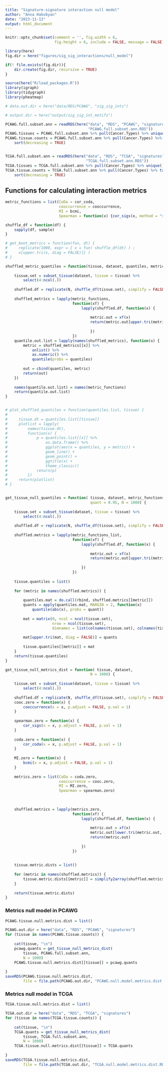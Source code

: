 ```yaml
---
title: "Signature-signature interaction null model"
author: "Anna Hakobyan"
date: "2023-11-13"
output: html_document
---
```


```r
knitr::opts_chunk$set(comment = '', fig.width = 6, 
                      fig.height = 6, include = FALSE, message = FALSE)
```

```r
library(here)
fig.dir = here("figures/sig_sig_interactions/null_model")

if(! file.exists(fig.dir)){
    dir.create(fig.dir, recursive = TRUE)
}

source(here("R/load_packages.R"))
library(igraph)
library(tidygraph)
library(pheatmap)

# data.out.dir = here("data/RDS/PCAWG", "sig_sig_ints")

# output.dir = here("output/sig_sig_int_motifs")
```


```r
PCAWG.full.subset.ann = readRDS(here("data", "RDS", "PCAWG", "signatures",
                                     "PCAWG.full.subset.ann.RDS"))
PCAWG.tissues = PCAWG.full.subset.ann %>% pull(Cancer.Types) %>% unique()
PCAWG.tissue.counts = PCAWG.full.subset.ann %>% pull(Cancer.Types) %>% table() %>% 
    sort(decreasing = TRUE)


TCGA.full.subset.ann = readRDS(here("data", "RDS", "TCGA", "signatures",
                                    "TCGA.full.subset.ann.RDS"))
TCGA.tissues = TCGA.full.subset.ann %>% pull(Cancer.Types) %>% unique()
TCGA.tissue.counts = TCGA.full.subset.ann %>% pull(Cancer.Types) %>% table() %>% 
    sort(decreasing = TRUE)
```

## Functions for calculating interaction metrics

```r
metric_functions = list(CoDa = cor_coda,
                        cooccurrence = cooccurrence,
                        MI = bcmi,
                        Spearman = function(x) {cor_sigs(x, method = "spearman")})

shuffle_df = function(df) {
    sapply(df, sample)   
}

# get_boot_metrics = function(fun, dt) {
#     replicate(1000, expr = { x = fun( shuffle_df(dt) ) ;
#     x[upper.tri(x, diag = FALSE)]} )
# }

shuffled_metric_quantiles = function(tissue, dataset, quantiles, metric_functions, N = 1000) {
    
    tissue.set = subset_tissue(dataset, tissue = tissue) %>% 
        select(4:ncol(.))
    
    shuffled.df = replicate(N, shuffle_df(tissue.set), simplify = FALSE)
    
    shuffled_metrics = lapply(metric_functions, 
                              function(xf) {
                                  lapply(shuffled.df, function(x) {
                                      
                                      metric.out = xf(x) 
                                      return(metric.out[upper.tri(metric.out, diag = FALSE)])
                                      
                                      })
                              })
    quantile.out.list = lapply(names(shuffled_metrics), function(x) {
        metric = shuffled_metrics[[x]] %>% 
            unlist() %>% 
            as.numeric() %>% 
            quantile(probs = quantiles)
        
        out = cbind(quantiles, metric)
        return(out)
    })
    
    names(quantile.out.list) = names(metric_functions)
    return(quantile.out.list)
}


# plot_shuffled_quantiles = function(quantiles.list, tissue) {
#     
#     tissue.dt = quantiles.list[[tissue]]
#     plotlist = lapply(
#         names(tissue.dt), 
#         function(x) {
#             p = quantiles.list[[x]] %>% 
#                 as.data.frame() %>% 
#                 ggplot(aes(x = quantiles, y = metric)) + 
#                 geom_line() + 
#                 geom_point() +
#                 ggtitle(x) +
#                 theme_classic() 
#             return(p)
#         })
#     return(plotlist)
# }


get_tissue_null_quantiles = function( tissue, dataset, metric_functions_list, 
                                      quant = 0.95, N = 1000) {
    
    tissue.set = subset_tissue(dataset, tissue = tissue) %>% 
        select(4:ncol(.))
    
    shuffled.df = replicate(N, shuffle_df(tissue.set), simplify = FALSE)
    
    shuffled.metrics = lapply(metric_functions_list, 
                              function(xf) {
                                  lapply(shuffled.df, function(x) {
                                      
                                      metric.out = xf(x) 
                                      return(metric.out[upper.tri(metric.out, diag = FALSE)])
                                      
                                  })
                              })
    
    tissue.quantiles = list()
    
    for (metric in names(shuffled.metrics)) {
        
        quantiles.mat = do.call(rbind, shuffled.metrics[[metric]])
        quants = apply(quantiles.mat, MARGIN = 2, function(x)
            quantile(abs(x), probs = quant))    
        
        mat = matrix(0, ncol = ncol(tissue.set),
                     nrow = ncol(tissue.set), 
                     dimnames = list(colnames(tissue.set), colnames(tissue.set)) )
        
        mat[upper.tri(mat, diag = FALSE)] = quants
        
        tissue.quantiles[[metric]] = mat
    }
    return(tissue.quantiles)
}

get_tissue_null_metrics_dist = function( tissue, dataset, 
                                      N = 1000) {
    
    tissue.set = subset_tissue(dataset, tissue = tissue) %>% 
        select(4:ncol(.))
    
    shuffled.df = replicate(N, shuffle_df(tissue.set), simplify = FALSE)
    cooc.zero = function(x) {
        cooccurrence(x = x, p.adjust = FALSE, p.val = 1)    
    }
    
    spearman.zero = function(x) {
        cor_sigs(x = x, p.adjust = FALSE, p.val = 1)
    }
    
    coda.zero = function(x) {
        cor_coda(x = x, p.adjust = FALSE, p.val = 1)
    }
    
    MI.zero = function(x) {
        bcmi(x = x, p.adjust = FALSE, p.val = 1)
    }
    
    metrics.zero = list(CoDa = coda.zero,
                        cooccurrence = cooc.zero,
                        MI = MI.zero,
                        Spearman = spearman.zero)
    
    
    
    shuffled.metrics = lapply(metrics.zero, 
                              function(xf) {
                                  lapply(shuffled.df, function(x) {
                                      
                                      metric.out = xf(x) 
                                      metric.out[lower.tri(metric.out, diag = TRUE)] = 0
                                      return(metric.out)
                                      
                                  })
                              })
    
    
    tissue.metric.dists = list()
    
    for (metric in names(shuffled.metrics)) {
        tissue.metric.dists[[metric]] = simplify2array(shuffled.metrics[[metric]])
    }
    
    return(tissue.metric.dists)
}
```


<!-- ```{r, warning = FALSE} -->
<!-- a = get_tissue_null_metrics_dist (tissue, PCAWG.full.subset.ann,  -->
<!--         metric_functions, N = 10) -->
<!-- ``` -->


### Metrics null model in PCAWG  


```r
PCAWG.tissue.null.metrics.dist = list()

PCAWG.out.dir = here("data", "RDS", "PCAWG", "signatures") 
for (tissue in names(PCAWG.tissue.counts)) {
    
    cat(tissue, "\n")
    pcawg.quants = get_tissue_null_metrics_dist(
        tissue, PCAWG.full.subset.ann, 
        N = 1000)
    PCAWG.tissue.null.metrics.dist[[tissue]] = pcawg.quants
        
}
saveRDS(PCAWG.tissue.null.metrics.dist, 
        file = file.path(PCAWG.out.dir, "PCAWG.null.model.metrics.dist.RDS"))
```


### Metrics null model in TCGA  


```r
TCGA.tissue.null.metrics.dist = list()

TCGA.out.dir = here("data", "RDS", "TCGA", "signatures") 
for (tissue in names(TCGA.tissue.counts)) {
    
    cat(tissue, "\n")
    TCGA.quants = get_tissue_null_metrics_dist(
        tissue, TCGA.full.subset.ann, 
        N = 1000)
    TCGA.tissue.null.metrics.dist[[tissue]] = TCGA.quants
        
}
saveRDS(TCGA.tissue.null.metrics.dist, 
        file = file.path(TCGA.out.dir, "TCGA.null.model.metrics.dist.RDS"))
```